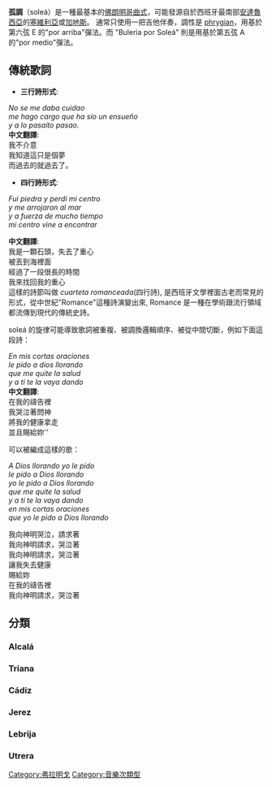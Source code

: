 {{expand|time=2012-01-20T14:13:31+00:00}} 
'''孤調'''（soleá）是一種最基本的[[佛朗明哥曲式|佛朗明哥曲式]]，可能發源自於西班牙最南部[[安達魯西亞|安達魯西亞]]的[[塞維利亞|塞維利亞]]或[[加地斯|加地斯]]。
通常只使用一把吉他伴奏，調性是 [[Phrygian_mode|phrygian]]，用基於第六弦 E 的"por arriba"彈法。而 "Buleria por Soleá" 則是用基於第五弦 A 的"por medio"彈法。

== 傳統歌詞 ==

* '''三行詩形式''':
''No se me daba cuidao''<br />
''me hago cargo que ha sío un ensueño''<br />
''y a lo pasaíto pasao.''<br />

'''中文翻譯''': <br />
我不介意 <br />
我知道這只是個夢 <br />
而過去的就過去了。

* '''四行詩形式''':
''Fui piedra y perdí mi centro''<br />
''y me arrojaron al mar''<br />
''y a fuerza de mucho tiempo ''<br />
''mi centro vine a encontrar''

'''中文翻譯''': <br />
我是一顆石頭，失去了重心 <br /> 
被丟到海裡面 <br /> 
經過了一段很長的時間 <br /> 
我來找回我的重心 <br /> 

這樣的詩節叫做 ''cuarteta romanceada''(四行詩), 是西班牙文學裡面古老而常見的形式，從中世紀"Romance"這種詩演變出來, Romance 是一種在學術跟流行領域都流傳到現代的傳統史詩。

soleá 的旋律可能導致歌詞被重複、被調換邏輯順序、被從中間切斷，例如下面這段詩：

''En mis cortas oraciones''<br />
''le pido a dios llorando''<br />
''que me quite la salud''<br />
''y a ti te la vaya dando''<br />

'''中文翻譯''': <br />
在我的禱告裡<br />
我哭泣著問神<br /> 
將我的健康拿走<br />
並且賜給妳''

可以被編成這樣的歌：

''A Dios llorando yo le pido''<br />
''le pido a Dios llorando''<br />
''yo le pido a Dios llorando''<br />
''que me quite la salud''<br />
''y a ti te la vaya dando''<br />
''en mis cortas oraciones''<br />
''que yo le pido a Dios llorando''

我向神明哭泣，請求著<br />
我向神明請求，哭泣著<br />
我向神明請求，哭泣著<br />
讓我失去健康<br />
賜給妳<br />
在我的禱告裡<br />
我向神明請求，哭泣著<br />


==分類==
===Alcalá===
===Triana===
===Cádiz===
===Jerez===
===Lebrija===
===Utrera===
{{佛朗明哥曲式}}
[[Category:弗拉明戈|Category:弗拉明戈]]
[[Category:音樂次類型|Category:音樂次類型]]